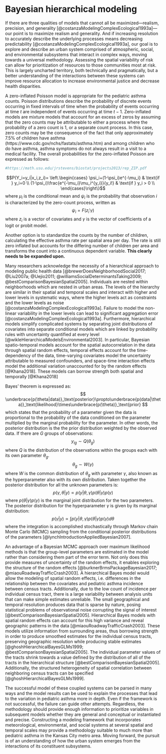 # Bayesian hierarchical modeling {#model}

If there are three qualities of models that cannot all be maximized---realism, precision, and generality [@costanzaModelingComplexEcological1993a]---our point is to maximize realism and generality. And if increasing resolution to accurately describe the underlying processes means decreasing predictability [@costanzaModelingComplexEcological1993a], our goal is to explore and describe an urban system comprised of atmospheric, social, and environmental subsystems that interact in complex ways, moving towards a universal methodology. Assessing the spatial variability of risk can allow for prioritization of resources to those communities most at risk. This is largely uncharted territory, both technically and pragmatically, but a better understanding of the interactions between these systems can improve resource allocation to increase environmental justice and decrease health disparities. 

A zero-inflated Poisson model is appropriate for the pediatric asthma counts. Poisson distributions describe the probability of discrete events occurring in fixed intervals of time when the probability of events occurring at time $t$ are independent of events occurring at time $t-1$. Zero-inflated models are mixture models that account for an excess of zeros by assuming that the zero counts may be attributable to either a process where the probability of a zero count is 1, or a separate count process. In this case, zero counts may be the consequence of the fact that only approximately 7.5\% of children have asthma (https://www.cdc.gov/nchs/fastats/asthma.htm) and among children who do have asthma, asthma symptoms do not always result in a visit to a medical facility. The overall probabilities for the zero-inflated Poisson are expressed as follows:
```r
#https://math.usu.edu/jrstevens/biostat/projects2013/rep_ZIP.pdf
```

$$P(Y_i=y_i|x_i,z_i)=
\left.\begin{cases}
\psi_i+(1-\psi_i)e^{-\mu_i} & \text{if } y_i=0 \\
(1-\psi_i)\frac{e^{-\mu_i}\mu_i^{y_i}}{y_i!} & \text{if } y_i > 0 \\
\end{cases}\right\}$$
where $\mu_i$ is the conditional mean and $\psi_i$ is the probability that observation $i$ is characterized by the zero-count process, written as 
$$\psi_i=F(z_i'\gamma) $$
where $z_i$ is a vector of covariates and $\gamma$ is the vector of coefficients of a logit or probit model. 

Another option is to standardize the counts by the number of children, calculating the effective asthma rate per spatial area per day. The rate is still zero inflated but accounts for the differing number of children per area and transforms the count into a continuous dependent variable. __This clearly needs to be expanded upon.__

Many researchers acknowledge the necessity of a hierarchical approach to modeling public health data [@brewerDoesNeighborhoodSocial2017; @Liu2007a; @Uejio2011; @williamsSocialDeterminantsTaking2009; @bestComparisonBayesianSpatial2005]. Individuals are nested within neighborhoods which are nested in urban areas. The levels of the hierarchy are similar in their spatial and temporal scales and interact with higher and lower levels in systematic ways, where the higher levels act as constraints and the lower levels as noise [@costanzaModelingComplexEcological1993a]. Failure to model the non-linear variability in the lower levels can lead to significant aggregation error [@costanzaModelingComplexEcological1993a]. Furthermore, hierarchical models simplify complicated systems by separating joint distributions of covariates into separate conditional models which are linked by probability rules with uncertainty quantified at every level [@wikleHierarchicalModelsEnvironmental2003]. In particular, Bayesian spatio-temporal models account for the spatial autocorrelation in the data through spatial random effects, temporal effects account for the time-dependency of the data, time-varying covariates model the uncertainty attributable to measured confounders, and space-time interaction effects model the additional variation unaccounted for by the random effects [@Khana2018]. These models can borrow strength both spatial and temporally [@Khana2018] 

Bayes' theorem is expressed as:
$$ 
\underbrace{p(\theta|data)}_\text{posterior}\propto\underbrace{p(data|\theta)}_\text{likelihood}\times\underbrace{p(\theta)}_\text{prior}
$$
which states that the probability of a parameter given the data is proportional to the probability of the data conditioned on the parameter multiplied by the marginal probability for the parameter. In other words, the posterior distribution is the the prior distribution weighted by the observed data. If there are $G$ groups of observations:
$$
y_{ig}\sim{Q(\theta_g)}
$$
where $Q$ is the distribution of the observations within the groups each with its own parameter $\theta_g$. 
$$
\theta_g\sim{W(\gamma)}
$$
where $W$ is the common distribution of $\theta_g$ with parameter $\gamma$, also known as the hyperparameter also with its own distribution. Taken together the posterior distribution for all the unknown parameters is:
$$
p(\gamma, \theta|y) \propto p(y|\theta, \gamma)p(\theta|\gamma)p(\gamma)
$$
where $p(\theta|\gamma)p(\gamma)$ is the marginal joint distribution for the two parameters. The posterior distribution for the hyperparameter $\gamma$ is given by its marginal distribution:
$$
p(\gamma|y) \propto \int p(y|\theta, \gamma)p(\theta|\gamma)p(\gamma)d\theta
$$
where the integration is accomplished stochastically through Markov chain Monte Carlo (MCMC) sampling from the conditional posterior distributions of the parameters [@lynchIntroductionAppliedBayesian2007].

An advantage of a Bayesian MCMC approach over maximum likelihood methods is that the group-level parameters are estimated in the model rather than considering them part of the error term. Not only does this provide measures of uncertainty of the random effects, it enables exploring the structure of the random effects  [@burknerBrmsPackageBayesian2017; @miaouRoadwayTrafficCrash2003]. A hierarchical Bayes model would allow the modeling of spatial random effects, i.e. differences in the relationship between the covariates and pediatric asthma incidence between census tracts. Additionally, due to the low count of incidence per individual census tract, there is a large variability between analysis units that can make simple estimates unreliable. The small geographical and temporal resolution produces data that is sparse by nature, posing statistical problems of observational noise corrupting the signal of interest [@bestComparisonBayesianSpatial2005]. Hierarchical Bayes models with spatial random effects can account for this high variance and reveal geographic patterns in the data [@miaouRoadwayTrafficCrash2003]. These models utilize information from surrounding areas, thus borrowing strength in order to produce smoothed estimates for the individual census tracts, preserving geographic resolution while producing stable estimates [@ghoshHierarchicalBayesGLMs1999; @bestComparisonBayesianSpatial2005]. The individual parameter values of the tracts shrink towards a value defined by the distribution of all of the tracts in the hierarchical structure [@bestComparisonBayesianSpatial2005]. Additionally, the structured heterogeneity of spatial correlation between neighboring census tracts can be specified [@ghoshHierarchicalBayesGLMs1999]. 

The successful model of these coupled systems can be parsed in many ways and the model results can be used to explain the processes that lead to the variation in pediatric asthma more in depth. Even if the framework is not successful, the failure can guide other attempts. Regardless, the methodology should provide enough information to prioritize variables in subsequent models whether they are general and conceptual or instantiated and precise. Constructing a modeling framework that incorporates meteorological, environmental, and social systems at several spatial and temporal scales may provide a methodology suitable to much more than pediatric asthma in the Kansas City metro area. Moving forward, the pursuit is of an understanding of how the urban system emerges from the interactions of its constituent subsystems.

















